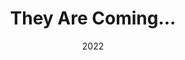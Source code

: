 ---
title: "They Are Coming..."
date: "2022"
slug: "theyarecoming"
hero_image: "./theyarecoming.png"
hero_image_alt: "They Are Coming App"
img_description: "Game POV"
language_1: "C#"
language_2: ""
language_3: ""
technology_1: "Unity"
technology_2: ""
methodology_1: ""
methodology_2: ""
statement_1: "They Are Coming is a zombie survival game that mixes together the FPS and Building genres. In this game the player 
has to survive waves of zombies while also preventing them from attacking the main building."
statement_2: "Right now the game isn't available anywhere except the developer's computers, although some day it will be deployed on Steam."
---